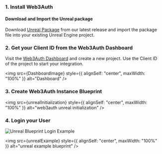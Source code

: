 
### 1. Install Web3Auth

#### Download and Import the Unreal package

Download [Unreal Package](https://github.com/Web3Auth/web3auth-unreal-sdk/releases) from our latest release and import the package file into your
existing Unreal Engine project.

### 2. Get your Client ID from the Web3Auth Dashboard

Visit the [Web3Auth Dashboard](https://dashboard.web3auth.io) and create a new project. Use the Client ID of the project to start your integration.

<img src={DashboardImage} style={{ alignSelf: "center", maxWidth: "100%" }} alt="Dashboard" />

### 3. Create Web3Auth Instance Blueprint

<img src={unrealInitialization} style={{ alignSelf: "center", maxWidth: "100%" }} alt="web3auth unreal initialization" />

### 4. Login your User

![Unreal Blueprint Login Example](/content-hub/sdk/unreal/login.png)

<img src={unrealExample} style={{ alignSelf: "center", maxWidth: "100%" }} alt="unreal example blueprint" />
